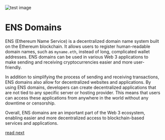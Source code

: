
![test image](/og-preview.jpg)

# ENS Domains

ENS (Ethereum Name Service) is a decentralized domain name system built on the Ethereum blockchain.
It allows users to register human-readable domain names, such as `myname.eth`, instead of long,
complicated wallet addresses. ENS domains can be used in various Web 3 applications to make sending
and receiving cryptocurrencies easier and more user-friendly.

In addition to simplifying the process of sending and receiving transactions, ENS domains also allow
for decentralized websites and applications. By using ENS domains, developers can create
decentralized applications that are not tied to any specific server or hosting provider. This means
that users can access these applications from anywhere in the world without any downtime or
censorship.

Overall, ENS domains are an important part of the Web 3 ecosystem, enabling easier and more
decentralized access to blockchain-based services and applications.

[read next](/how-tos/second-post)
